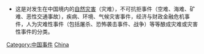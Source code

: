 {{Commonscat|Disasters and accidents in China}}

*这是对发生在中国境内的[[自然灾害|自然灾害]]（灾难），不可抗拒事件（空难、海难、矿难、恶性交通事故），疾病、环境、气候灾害事件，经济与财政金融危机事件，人为灾难性事件（包括屠杀、恐怖袭击事件、战争）等等酿成灾难或灾害性事件的分类。

[[Category:中国事件|Category:中国事件]]
[[Category:亚洲各国灾难|China]]